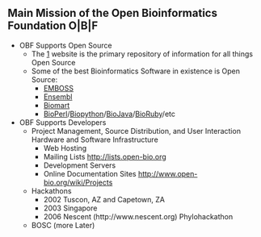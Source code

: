 ==Main Mission of the Open Bioinformatics Foundation O|B|F==

* OBF Supports Open Source
**The [http://www.opensource.org] website is the primary repository of information for all things Open Source
**Some of the best Bioinformatics Software in existence is Open Source:
*** [http://emboss.sourceforge.net/ EMBOSS]
*** [http://www.ensembl.org Ensembl]
*** [http://www.biomart.org Biomart]
*** [[BioPerl]]/[[Biopython]]/[[BioJava]]/[[BioRuby]]/etc
* OBF Supports Developers
** Project Management, Source Distribution, and User Interaction Hardware and Software Infrastructure
*** Web Hosting
*** Mailing Lists http://lists.open-bio.org
*** Development Servers
*** Online Documentation Sites http://www.open-bio.org/wiki/Projects
** Hackathons
*** 2002 Tuscon, AZ and Capetown, ZA
*** 2003 Singapore
*** 2006 Nescent (http://www.nescent.org) Phylohackathon
** BOSC (more Later)